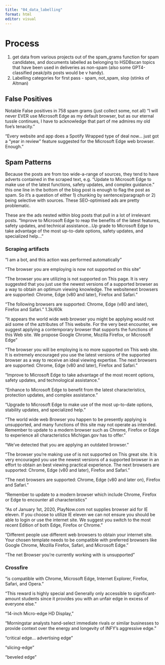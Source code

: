 ```yaml
---
title: "04_data_labelling"
format: html
editor: visual
---
```


# Process

1. get data from various projects out of the spam_grams function for spam candidates, and documents labelled as belonging to HSDBscan topics that have been used in deliveries as non-spam (also some GPT4-classified peak/pits posts would be v handy).
2. Labelling categories for first pass - spam, not_spam, slop (stinks of Altman)

## False Positives
Notable False positives in 758 spam grams (just collect some, not all)
"I will never EVER use Microsoft Edge as my default browser, but as our eternal tussle continues, I have to acknowledge that part of me admires my old foe's tenacity."

"Every website and app does a Spotify Wrapped type of deal now… just got a “year in review” feature suggested for the Microsoft Edge web browser. Enough."

## Spam Patterns

Because the posts are from too wide-a-range of sources, they tend to have adverts contained in the scraped text, e.g. "Update to Microsoft Edge to make use of the latest functions, safety updates, and complex guidance." this one line in the bottom of the blog post is enough to flag the post as spam. So it's a question of either 1) chunking by sentence/paragraph or 2) being selective with sources. These SEO-optimised ads are pretty problematic.

These are the ads nested within blog posts that pull in a lot of irrelevant posts.
"Improve to Microsoft Edge to reap the benefits of the latest features, safety updates, and technical assistance...Up grade to Microsoft Edge to take advantage of the most up-to-date options, safety updates, and specialized help..."

### Scraping artifacts 

"I am a bot, and this action was performed automatically"

"The browser you are employing is now not supported on this site"

"The browser you are utilizing is not supported on This page. It is very suggested that you just use the newest versions of a supported browser as a way to obtain an optimum viewing knowledge. The
websitenext browsers are supported: Chrome, Edge (v80 and later), Firefox and Safari."

"The following browsers are supported: Chrome, Edge (v80 and later), Firefox and Safari. " 1.3k/60k

"It appears the world wide web browser you might be applying would not aid some of the aztributes of This website. For the very best encounter, we suggest applying a contemporary browser that supports the functions of this Web site. We propose Google Chrome, Mozilla Firefox, or Microsoft Edge"

"The browser you will be employing is no more supported on This web site. It is extremely encouraged you use the latest versions of the supported browser as a way to receive an ideal viewing expertise. The next browsers are supported: Chrome, Edge (v80 and later), Firefox and Safari."

"Improve to Microsoft Edge to take advantage of the most recent options, safety updates, and technological assistance."

"Enhance to Microsoft Edge to benefit from the latest characteristics, protection updates, and complex assistance."

"Upgrade to Microsoft Edge to make use of the most up-to-date options, stability updates, and specialized help."

"The world wide web Browser you happen to be presently applying is unsupported, and many functions of this site may not operate as intended. Remember to update to a modern browser such as Chrome, Firefox or Edge to experience all characteristics Michigan.gov has to offer."

"We’ve detected that you are applying an outdated browser. "

"The browser you're making use of is not supported on This great site. It is very encouraged you use the newest versions of a supported browser in an effort to obtain an best viewing practical experience. The next browsers are supported: Chrome, Edge (v80 and later), Firefox and Safari."

"The next browsers are supported: Chrome, Edge (v80 and later on), Firefox and Safari. "

"Remember to update to a modern browser which include Chrome, Firefox or Edge to encounter all characteristics"

"As of January 1st, 2020, PlayNow.com not supplies browser aid for IE eleven. If you choose to utilize IE eleven we can not ensure you should be able to login or use the internet site. We suggest you switch to the most recent Edition of both Edge, Firefox or Chrome."

"Different people use different web browsers to obtain your internet site. Your chosen template needs to be compatible with preferred browsers like Google Chrome, Mozilla Firefox, Safari, and Microsoft Edge."

"The net Browser you're currently working with is unsupported"

### Crossfire
"is compatible with Chrome, Microsoft Edge, Internet Explorer, Firefox, Safari, and Opera."

"This reward is highly special and Generally only accessible to significant-amount students since it provides you with an unfair edge in excess of everyone else."

"14-inch Micro-edge HD Display,"

"Morningstar analysts hand-select immediate rivals or similar businesses to provide context over the energy and longevity of INFY’s aggressive edge."

"critical edge... advertising edge"

"slicing-edge"

"beveled edge"